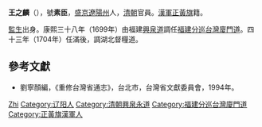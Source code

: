 {{Otheruses|王之麟}}
'''王之麟'''（{{bd|？||？|}}），號'''素臣'''，[[盛京|盛京]][[遼陽州|遼陽州]]人，[[清朝|清朝]]官員。[[漢軍|漢軍]][[正黃旗|正黃旗]]籍。

[[監生|監生]]出身。康熙三十八年（1699年）由福建[[興泉道|興泉道]]調任[[福建分巡台灣廈門道|福建分巡台灣廈門道]]。四十三年（1704年）任滿後，調湖北督糧道。

== 參考文獻 ==
* 劉寧顏編，《重修台灣省通志》，台北市，台灣省文獻委員會，1994年。

{{start box}}
{{s-off}}
{{s-before|[[常光裕|常光裕]]}}
{{s-title|[[福建分巡台灣廈門道|福建分巡台灣廈門道]]|1699年上任}}
{{s-after|[[王敏政|王敏政]]|}}
{{end box}}
{{臺灣統治者}}
{{Authority control}}

{{DEFAULTSORT:Wang王}}
[[Category:王姓|Zhi]]
[[Category:辽阳人|Category:辽阳人]]
[[Category:清朝興泉永道|Category:清朝興泉永道]]
[[Category:福建分巡台灣廈門道|Category:福建分巡台灣廈門道]]
[[Category:正黃旗漢軍人|Category:正黃旗漢軍人]]